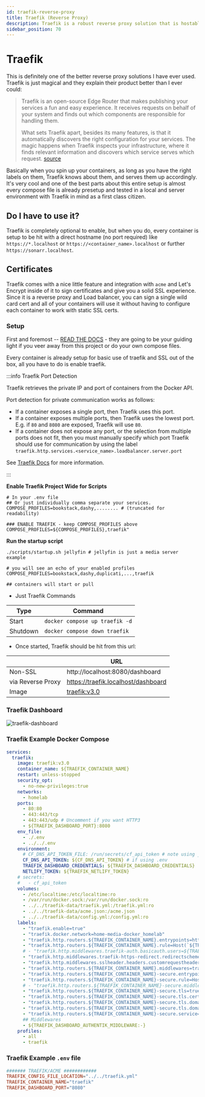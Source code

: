 ```yaml
---
id: traefik-reverse-proxy
title: Traefik (Reverse Proxy)
description: Traefik is a robust reverse proxy solution that is hostable as a standalone, docker, or in a K8 cluster.
sidebar_position: 70
---
```


# Traefik

This is definitely one of the better reverse proxy solutions I have ever used. Traefik is just magical and they explain their product better than I ever could:

> Traefik is an open-source Edge Router that makes publishing your services a fun and easy experience. It receives requests on behalf of your system and finds out which components are responsible for handling them.
>
> What sets Traefik apart, besides its many features, is that it automatically discovers the right configuration for your services. The magic happens when Traefik inspects your infrastructure, where it finds relevant information and discovers which service serves which request. [source](https://doc.traefik.io/traefik/#:~:text=Traefik%20is%20an,serves%20which%20request.)

Basically when you spin up your containers, as long as you have the right labels on them, Traefik knows about them, and serves them up accordingly. It's very cool and one of the best parts about this entire setup is almost every compose file is already presetup and tested in a local and server environment with Traefik in mind as a first class citizen.

## Do I have to use it?

Traefik is completely optional to enable, but when you do, every container is setup to be hit with a direct hostname (no port required) like `https://*.localhost` or `https://<container_name>.localhost` or further `https://sonarr.localhost`.

## Certificates

Traefik comes with a nice little feature and integration with `acme` and Let's Encrypt inside of it to sign certificates and give you a solid SSL experience. Since it is a reverse proxy and Load balancer, you can sign a single wild card cert and all of your containers will use it without having to configure each container to work with static SSL certs.

### Setup

First and foremost -- [READ THE DOCS](https://doc.traefik.io/traefik/) - they are going to be your guiding light if you veer away from this project or do your own compose files.

Every container is already setup for basic use of traefik and SSL out of the box, all you have to do is enable traefik.

:::info Traefik Port Detection

Traefik retrieves the private IP and port of containers from the Docker API.

Port detection for private communication works as follows:

- If a container exposes a single port, then Traefik uses this port.
- If a container exposes multiple ports, then Traefik uses the lowest port. E.g. if `80` and `8080` are exposed, Traefik will use `80`.
- If a container does not expose any port, or the selection from multiple ports does not fit, then you must manually specify which port Traefik should use for communication by using the label `traefik.http.services.<service_name>.loadbalancer.server.port`

See [Traefik Docs](https://doc.traefik.io/traefik/providers/docker/#port-detection) for more information. 

:::

**Enable Traefik Project Wide for Scripts**

```shell
# In your .env file
## Or just individually comma separate your services.
COMPOSE_PROFILES=bookstack,dashy,........ # (truncated for readability)

### ENABLE TRAEFIK - keep COMPOSE_PROFILES above
COMPOSE_PROFILES=${COMPOSE_PROFILES},traefik"
```

**Run the startup script**

```shell
./scripts/startup.sh jellyfin # jellyfin is just a media server example

# you will see an echo of your enabled profiles
COMPOSE_PROFILES=bookstack,dashy,duplicati,...,traefik

## containers will start or pull
```

- Just Traefik Commands

| Type     | Command                        |
| -------- | ------------------------------ |
| Start    | `docker compose up traefik -d` |
| Shutdown | `docker compose down traefik`  |

- Once started, Traefik should be hit from this url:

|                   | URL                                              |
| ----------------- | ------------------------------------------------ |
| Non-SSL           | http://localhost:8080/dashboard                  |
| via Reverse Proxy | https://traefik.localhost/dashboard              |
| Image             | [traefik:v3.0](https://hub.docker.com/_/traefik) |

### Traefik Dashboard

<img
  src="/Home-Media-Docker/img/traefik-dashboard.png"
  alt="traefik-dashboard"
/>

### Traefik Example Docker Compose

```yaml
services:
  traefik:
    image: traefik:v3.0
    container_name: ${TRAEFIK_CONTAINER_NAME}
    restart: unless-stopped
    security_opt:
      - no-new-privileges:true
    networks:
      - homelab
    ports:
      - 80:80
      - 443:443/tcp
      - 443:443/udp # Uncomment if you want HTTP3
      - ${TRAEFIK_DASHBOARD_PORT}:8080
    env_file:
      - ./.env
      - ../../.env
    environment:
      # CF_DNS_API_TOKEN_FILE: /run/secrets/cf_api_token # note using _FILE for docker secrets
      CF_DNS_API_TOKEN: ${CF_DNS_API_TOKEN} # if using .env
      TRAEFIK_DASHBOARD_CREDENTIALS: ${TRAEFIK_DASHBOARD_CREDENTIALS}
      NETLIFY_TOKEN: ${TRAEFIK_NETLIFY_TOKEN}
    # secrets:
    #   - cf_api_token
    volumes:
      - /etc/localtime:/etc/localtime:ro
      - /var/run/docker.sock:/var/run/docker.sock:ro
      - ../../traefik-data/traefik.yml:/traefik.yml:ro
      - ../../traefik-data/acme.json:/acme.json
      - ../../traefik-data/config.yml:/config.yml:ro
    labels:
      - "traefik.enable=true"
      - "traefik.docker.network=home-media-docker_homelab"
      - "traefik.http.routers.${TRAEFIK_CONTAINER_NAME}.entrypoints=http"
      - "traefik.http.routers.${TRAEFIK_CONTAINER_NAME}.rule=Host(`${TRAEFIK_CONTAINER_NAME}.${PROJECT_HOSTNAME}`)"
      # - "traefik.http.middlewares.traefik-auth.basicauth.users=${TRAEFIK_DASHBOARD_CREDENTIALS}"
      - "traefik.http.middlewares.traefik-https-redirect.redirectscheme.scheme=https"
      - "traefik.http.middlewares.sslheader.headers.customrequestheaders.X-Forwarded-Proto=https"
      - "traefik.http.routers.${TRAEFIK_CONTAINER_NAME}.middlewares=traefik-https-redirect"
      - "traefik.http.routers.${TRAEFIK_CONTAINER_NAME}-secure.entrypoints=https"
      - "traefik.http.routers.${TRAEFIK_CONTAINER_NAME}-secure.rule=Host(`${TRAEFIK_CONTAINER_NAME}.${PROJECT_HOSTNAME}`)"
      # - "traefik.http.routers.${TRAEFIK_CONTAINER_NAME}-secure.middlewares=traefik-auth"
      - "traefik.http.routers.${TRAEFIK_CONTAINER_NAME}-secure.tls=true"
      - "traefik.http.routers.${TRAEFIK_CONTAINER_NAME}-secure.tls.certresolver=${TRAEFIK_TLS_CERTRESOLVER}"
      - "traefik.http.routers.${TRAEFIK_CONTAINER_NAME}-secure.tls.domains[0].main=${PROJECT_HOSTNAME}"
      - "traefik.http.routers.${TRAEFIK_CONTAINER_NAME}-secure.tls.domains[0].sans=*.${PROJECT_HOSTNAME}"
      - "traefik.http.routers.${TRAEFIK_CONTAINER_NAME}-secure.service=api@internal"
      ## Middlewares
      - ${TRAEFIK_DASHBOARD_AUTHENTIK_MIDDLEWARE:-}
    profiles:
      - all
      - traefik
```

### Traefik Example `.env` file

```conf
####### TRAEFIK/ACME ############
TRAEFIK_CONFIG_FILE_LOCATION="../../traefik.yml"
TRAEFIK_CONTAINER_NAME="traefik"
TRAEFIK_DASHBOARD_PORT="8080"
```
